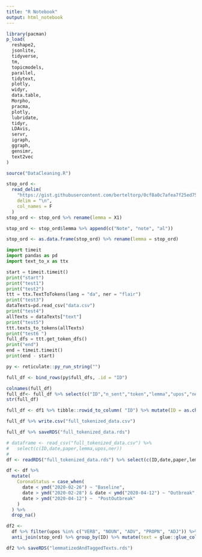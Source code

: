 ```yaml
---
title: "R Notebook"
output: html_notebook
---
```


```r
library(pacman)
p_load(
  reshape2,
  jsonlite,
  tidyverse,
  tm,
  topicmodels,
  parallel,
  tidytext,
  plotly,
  widyr,
  data.table,
  Morpho,
  pracma,
  plotly,
  lubridate,
  tidyr,
  LDAvis,
  servr,
  igraph,
  ggraph,
  gensimr,
  text2vec
)

```


```r
source("DataCleaning.R")


```

```r
stop_ord <-
  read_delim(
    "https://gist.githubusercontent.com/berteltorp/0cf8a0c7afea7f25ed754f24cfc2467b/raw/305d8e3930cc419e909d49d4b489c9773f75b2d6/stopord.txt",
    delim = "\n",
    col_names = F
  )
stop_ord <- stop_ord %>% rename(lemma = X1)

stop_ord <- stop_ord$lemma %>% append(c("Note", "note", "al"))

stop_ord <- as.data.frame(stop_ord) %>% rename(lemma = stop_ord)
```


```python
import timeit
import pandas as pd
import text_to_x as ttx

start = timeit.timeit()
print("start")
print("test1")
print("test2")
ttt = ttx.TextToTokens(lang = "da", ner = "flair")
print("test3")
dataTexts=pd.read_csv("data.csv")
print("test4")
allTexts = dataTexts["text"]
print("test5")
ttt.texts_to_tokens(allTexts)
print("test6 ")
full_dfs = ttt.get_token_dfs()
print("end")
end = timeit.timeit()
print(end - start)
```

```r
py <- reticulate::py_run_string("")

full_df <- bind_rows(py$full_dfs, .id = "ID")

colnames(full_df)
full_df<- full_df %>% select(c("ID","n_sent","token","lemma","upos","ner"))
str(full_df)

full_df <- df1 %>% tibble::rowid_to_column( "ID") %>% mutate(ID = as.character(ID))%>% select(c("ID","paper"), "date") %>%  merge(full_df, by = "ID")

full_df %>% write.csv("full_tokenized_data.csv")

full_df %>% saveRDS("full_tokenized_data.rds")

```

```r
# dataframe <- read_csv("full_tokenized_data.csv") %>%
#   select(c(ID,date,paper,lemma,upos,ner))
# 
df <- readRDS("full_tokenized_data.rds") %>% select(c(ID,date,paper,lemma,upos,ner))

```


```r
df <- df %>%
  mutate(
    CoronaStatus = case_when(
      date < ymd("2020-02-26") ~ "Baseline",
      date > ymd("2020-02-28") & date < ymd("2020-04-12") ~ "Outbreak",
      date > ymd("2020-04-12") ~  "PostOutbreak"
    )
  ) %>% 
  drop_na()
```

```r

df2 <-
  df %>% filter(upos %in% c("VERB", "NOUN", "ADV", "PROPN", "ADJ")) %>%
  anti_join(stop_ord) %>% group_by(ID) %>% mutate(text = glue::glue_collapse(paste(lemma,upos, sep = "_"), " ")) %>% select(c("ID", "date", "paper", "CoronaStatus", "text")) %>% unique()

df2 %>% saveRDS("lemmatizedAndTaggedTexts.rds")

```
